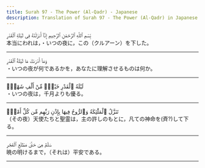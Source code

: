```yaml
---
title: Surah 97 - The Power (Al-Qadr) - Japanese
description: Translation of Surah 97 - The Power (Al-Qadr) in Japanese
---
```





<Aside type="quran" title="1">
بِّسْمِ ٱللَّهِ ٱلرَّحْمَٰنِ ٱلرَّحِيمِ إِنَّآ أَنزَلْنَٰهُ فِى لَيْلَةِ ٱلْقَدْرِ
</Aside>

<Aside type="reference" title="1">
本当にわれは，・いつの夜に，この（クルアーン）を下した。
</Aside>

---

<Aside type="quran" title="2">
وَمَآ أَدْرَىٰكَ مَا لَيْلَةُ ٱلْقَدْرِ
</Aside>

<Aside type="reference" title="2">
・いつの夜が何であるかを，あなたに理解させるものは何か。
</Aside>

---

<Aside type="quran" title="3">
لَيْلَةُ ٱلْقَدْرِ خَيْرٌۭ مِّنْ أَلْفِ شَهْرٍۢ
</Aside>

<Aside type="reference" title="3">
・いつの夜は，千月よりも優る。
</Aside>

---

<Aside type="quran" title="4">
تَنَزَّلُ ٱلْمَلَٰٓئِكَةُ وَٱلرُّوحُ فِيهَا بِإِذْنِ رَبِّهِم مِّن كُلِّ أَمْرٍۢ
</Aside>

<Aside type="reference" title="4">
（その夜）天使たちと聖霊は，主の許しのもとに，凡ての神命を(斉?)して下る。
</Aside>

---

<Aside type="quran" title="5">
سَلَٰمٌ هِىَ حَتَّىٰ مَطْلَعِ ٱلْفَجْرِ
</Aside>

<Aside type="reference" title="5">
暁の明けるまで，（それは）平安である。
</Aside>

---

